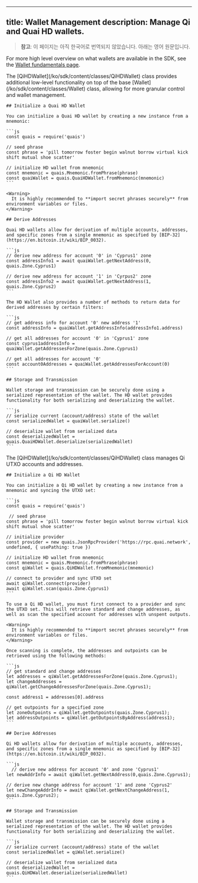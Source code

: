 <!-- AUTO-GENERATED-CONTENT:START (ENGLISH-COPY) -->
---
title: Wallet Management
description: Manage Qi and Quai HD wallets.
---

> **참고**: 이 페이지는 아직 한국어로 번역되지 않았습니다. 아래는 영어 원문입니다.

<Tip>For more high level overview on what wallets are available in the SDK, see the [Wallet fundamentals page](/ko/sdk/static/wallet).</Tip>

<Tabs>
  <Tab title="Quai Wallets">
    The [QiHDWallet](/ko/sdk/content/classes/QiHDWallet) class provides additional low-level functionality on top of the base [Wallet](/ko/sdk/content/classes/Wallet) class, allowing for more granular control and wallet management.

    ## Initialize a Quai HD Wallet

    You can initialize a Quai HD wallet by creating a new instance from a mnemonic:

    ```js
    const quais = require('quais')

    // seed phrase
    const phrase = 'pill tomorrow foster begin walnut borrow virtual kick shift mutual shoe scatter'

    // initialize HD wallet from mnemonic
    const mnemonic = quais.Mnemonic.fromPhrase(phrase)
    const quaiWallet = quais.QuaiHDWallet.fromMnemonic(mnemonic)
    ```

    <Warning>
      It is highly recommended to **import secret phrases securely** from environment variables or files.
    </Warning>

    ## Derive Addresses

    Quai HD wallets allow for derivation of multiple accounts, addresses, and specific zones from a single mnemonic as specified by [BIP-32](https://en.bitcoin.it/wiki/BIP_0032).

    ```js
    // derive new address for account '0' in 'Cyprus1' zone
    const addressInfo1 = await quaiWallet.getNextAddress(0, quais.Zone.Cyprus1)

    // derive new address for account '1' in 'Cyrpus2' zone
    const addressInfo2 = await quaiWallet.getNextAddress(1, quais.Zone.Cyprus2)
    ```

    The HD Wallet also provides a number of methods to return data for derived addresses by certain filters:

    ```js
    // get address info for account '0' new address '1'
    const addressInfo = quaiWallet.getAddressInfo(addressInfo1.address)

    // get all addresses for account '0' in 'Cyprus1' zone
    const cyprus1addressInfo = quaiWallet.getAddressesForZone(quais.Zone.Cyprus1)

    // get all addresses for account '0'
    const account0Addresses = quaiWallet.getAddressesForAccount(0)
    ```

    ## Storage and Transmission

    Wallet storage and transmission can be securely done using a serialized representation of the wallet. The HD wallet provides functionality for both serializing and deserializing the wallet.

    ```js
    // serialize current (account/address) state of the wallet
    const serializedWallet = quaiWallet.serialize()

    // deserialize wallet from serialized data
    const deserializedWallet = quais.QuaiHDWallet.deserialize(serializedWallet)
    ```

  </Tab>
  <Tab title="Qi Wallets">
    The [QiHDWallet](/ko/sdk/content/classes/QiHDWallet) class manages Qi UTXO accounts and addresses.

    ## Initialize a Qi HD Wallet

    You can initialize a Qi HD wallet by creating a new instance from a mnemonic and syncing the UTXO set:

    ```js
    const quais = require('quais')

     // seed phrase
    const phrase = 'pill tomorrow foster begin walnut borrow virtual kick shift mutual shoe scatter'

    // initialize provider
    const provider = new quais.JsonRpcProvider('https://rpc.quai.network', undefined, { usePathing: true })

    // initialize HD wallet from mnemonic
    const mnemonic = quais.Mnemonic.fromPhrase(phrase)
    const qiWallet = quais.QiHDWallet.fromMnemonic(mnemonic)

    // connect to provider and sync UTXO set
    await qiWallet.connect(provider)
    await qiWallet.scan(quais.Zone.Cyprus1)
    ```

    To use a Qi HD wallet, you must first connect to a provider and sync the UTXO set. This will retrieve standard and change addresses, as well as scan the specified account for addresses with unspent outputs.

    <Warning>
      It is highly recommended to **import secret phrases securely** from environment variables or files.
    </Warning>

    Once scanning is complete, the addresses and outpoints can be retrieved using the following methods:

    ```js
    // get standard and change addresses
    let addresses = qiWallet.getAddressesForZone(quais.Zone.Cyprus1);
    let changeAddresses = qiWallet.getChangeAddressesForZone(quais.Zone.Cyprus1);

    const address1 = addresses[0].address

    // get outpoints for a specified zone
    let zoneOutpoints = qiWallet.getOutpoints(quais.Zone.Cyprus1);
    let addressOutpoints = qiWallet.getOutpointsByAddress(address1);
    ```

    ## Derive Addresses

    Qi HD wallets allow for derivation of multiple accounts, addresses, and specific zones from a single mnemonic as specified by [BIP-32](https://en.bitcoin.it/wiki/BIP_0032).

    ```js
      // derive new address for account '0' and zone 'Cyprus1'
    let newAddrInfo = await qiWallet.getNextAddress(0,quais.Zone.Cyprus1);

    // derive new change address for account '1' and zone 'Cyprus2'
    let newChangeAddrInfo = await qiWallet.getNextChangeAddress(1, quais.Zone.Cyprus2);
    ```

    ## Storage and Transmission

    Wallet storage and transmission can be securely done using a serialized representation of the wallet. The HD wallet provides functionality for both serializing and deserializing the wallet.

    ```js
    // serialize current (account/address) state of the wallet
    const serializedWallet = qiWallet.serialize()

    // deserialize wallet from serialized data
    const deserializedWallet = quais.QiHDWallet.deserialize(serializedWallet)
    ```

  </Tab>
</Tabs>
